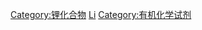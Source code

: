{{Commonscat|Organolithium compounds}}

[[Category:锂化合物|Category:锂化合物]]
[[Category:有機金屬化合物|Li]]
[[Category:有机化学试剂|Category:有机化学试剂]]